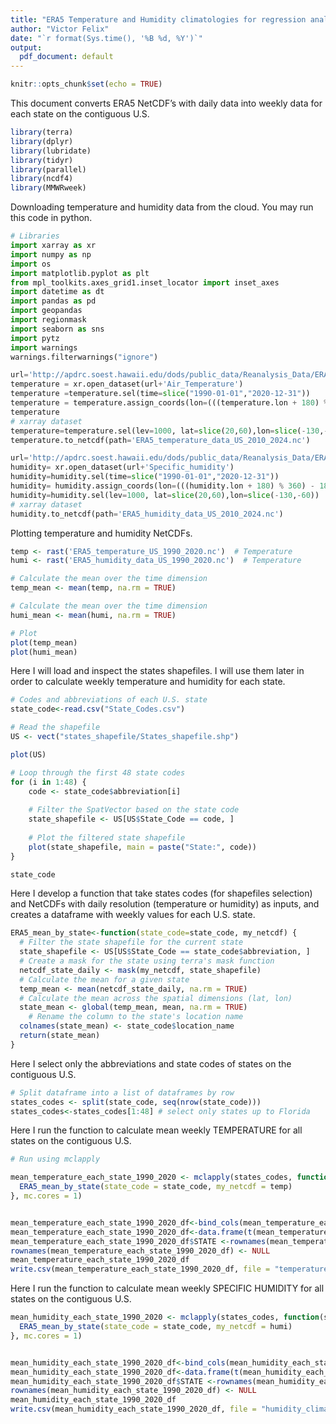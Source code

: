```yaml
---
title: "ERA5 Temperature and Humidity climatologies for regression analysis"
author: "Victor Felix"
date: "`r format(Sys.time(), '%B %d, %Y')`"
output:
  pdf_document: default
---
```


```r
knitr::opts_chunk$set(echo = TRUE)
```

This document converts ERA5 NetCDF's with daily data into weekly data for each state on the contiguous U.S. 

```r
library(terra)
library(dplyr)
library(lubridate)
library(tidyr)
library(parallel)
library(ncdf4)
library(MMWRweek)
```

Downloading temperature and humidity data from the cloud.
You may run this code in python.

```python
# Libraries
import xarray as xr
import numpy as np
import os
import matplotlib.pyplot as plt
from mpl_toolkits.axes_grid1.inset_locator import inset_axes
import datetime as dt
import pandas as pd
import geopandas
import regionmask
import seaborn as sns
import pytz
import warnings
warnings.filterwarnings("ignore")

url='http://apdrc.soest.hawaii.edu/dods/public_data/Reanalysis_Data/ERA5/daily_3d/'
temperature = xr.open_dataset(url+'Air_Temperature')
temperature =temperature.sel(time=slice("1990-01-01","2020-12-31"))
temperature = temperature.assign_coords(lon=(((temperature.lon + 180) % 360) - 180))
temperature
# xarray dataset
temperature=temperature.sel(lev=1000, lat=slice(20,60),lon=slice(-130,-60))
temperature.to_netcdf(path='ERA5_temperature_data_US_2010_2024.nc')

url='http://apdrc.soest.hawaii.edu/dods/public_data/Reanalysis_Data/ERA5/daily_3d/'
humidity= xr.open_dataset(url+'Specific_humidity')
humidity=humidity.sel(time=slice("1990-01-01","2020-12-31"))
humidity= humidity.assign_coords(lon=(((humidity.lon + 180) % 360) - 180))
humidity=humidity.sel(lev=1000, lat=slice(20,60),lon=slice(-130,-60))
# xarray dataset
humidity.to_netcdf(path='ERA5_humidity_data_US_2010_2024.nc')
```
Plotting temperature and humidity NetCDFs.

```r
temp <- rast('ERA5_temperature_US_1990_2020.nc')  # Temperature
humi <- rast('ERA5_humidity_data_US_1990_2020.nc')  # Temperature

# Calculate the mean over the time dimension
temp_mean <- mean(temp, na.rm = TRUE)  

# Calculate the mean over the time dimension
humi_mean <- mean(humi, na.rm = TRUE)  

# Plot
plot(temp_mean)
plot(humi_mean)
```

Here I will load and inspect the states shapefiles. I will use them later in order to calculate weekly temperature and humidity for each state.

```r
# Codes and abbreviations of each U.S. state
state_code<-read.csv("State_Codes.csv")

# Read the shapefile
US <- vect("states_shapefile/States_shapefile.shp")

plot(US)

# Loop through the first 48 state codes
for (i in 1:48) {
    code <- state_code$abbreviation[i]
    
    # Filter the SpatVector based on the state code
    state_shapefile <- US[US$State_Code == code, ]
    
    # Plot the filtered state shapefile
    plot(state_shapefile, main = paste("State:", code))
}

state_code
```

Here I develop a function that take states codes (for shapefiles selection) and NetCDFs with daily resolution (temperature or humidity) as inputs, and creates a dataframe with weekly values for each U.S. state.

```r
ERA5_mean_by_state<-function(state_code=state_code, my_netcdf) {
  # Filter the state shapefile for the current state
  state_shapefile <- US[US$State_Code == state_code$abbreviation, ]
  # Create a mask for the state using terra's mask function
  netcdf_state_daily <- mask(my_netcdf, state_shapefile)
  # Calculate the mean for a given state
  temp_mean <- mean(netcdf_state_daily, na.rm = TRUE)  
  # Calculate the mean across the spatial dimensions (lat, lon)
  state_mean <- global(temp_mean, mean, na.rm = TRUE)
    # Rename the column to the state's location name
  colnames(state_mean) <- state_code$location_name
  return(state_mean)
}
```

Here I select only the abbreviations and state codes of states on the contiguous U.S.

```r
# Split dataframe into a list of dataframes by row
states_codes <- split(state_code, seq(nrow(state_code)))
states_codes<-states_codes[1:48] # select only states up to Florida

```

Here I run the function to calculate mean weekly TEMPERATURE for all states on the contiguous U.S.

```r
# Run using mclapply

mean_temperature_each_state_1990_2020 <- mclapply(states_codes, function(state_code) {
  ERA5_mean_by_state(state_code = state_code, my_netcdf = temp)
}, mc.cores = 1)


mean_temperature_each_state_1990_2020_df<-bind_cols(mean_temperature_each_state_1990_2020)
mean_temperature_each_state_1990_2020_df<-data.frame(t(mean_temperature_each_state_1990_2020_df))
mean_temperature_each_state_1990_2020_df$STATE <-rownames(mean_temperature_each_state_1990_2020_df)
rownames(mean_temperature_each_state_1990_2020_df) <- NULL
mean_temperature_each_state_1990_2020_df
write.csv(mean_temperature_each_state_1990_2020_df, file = "temperature_climatology_1990_2020.csv")
```

Here I run the function to calculate mean weekly SPECIFIC HUMIDITY for all states on the contiguous U.S.

```r
mean_humidity_each_state_1990_2020 <- mclapply(states_codes, function(state_code) {
  ERA5_mean_by_state(state_code = state_code, my_netcdf = humi)
}, mc.cores = 1)


mean_humidity_each_state_1990_2020_df<-bind_cols(mean_humidity_each_state_1990_2020)
mean_humidity_each_state_1990_2020_df<-data.frame(t(mean_humidity_each_state_1990_2020_df))
mean_humidity_each_state_1990_2020_df$STATE <-rownames(mean_humidity_each_state_1990_2020_df)
rownames(mean_humidity_each_state_1990_2020_df) <- NULL
mean_humidity_each_state_1990_2020_df
write.csv(mean_humidity_each_state_1990_2020_df, file = "humidity_climatology_1990_2020.csv")
```


